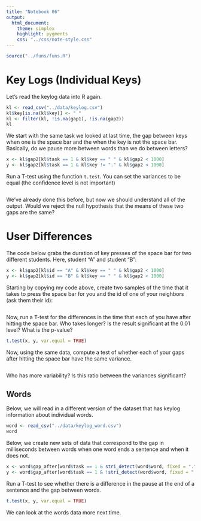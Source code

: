 ```yaml
---
title: "Notebook 06"
output:
  html_document:
    theme: simplex
    highlight: pygments
    css: "../css/note-style.css"
---
```


```r
source("../funs/funs.R")
```

# Key Logs (Individual Keys)

Let's read the keylog data into R again. 

```r
kl <- read_csv("../data/keylog.csv")
kl$key[is.na(kl$key)] <- " "
kl <- filter(kl, !is.na(gap1), !is.na(gap2))
kl
```

We start with the same task we looked at last time, the gap
between keys when one is the space bar and the when the key 
is not the space bar. Basically, do we pause more between
words than we do between letters?

```r
x <- kl$gap2[kl$task == 1 & kl$key == " " & kl$gap2 < 1000]
y <- kl$gap2[kl$task == 1 & kl$key != "." & kl$gap2 < 1000]
```

Run a T-test using the function `t.test`. You can set the 
variances to be equal (the confidence level is not important)

```r

```

We've already done this before, but now we should understand
all of the output. Would we reject the null hypothesis that
the means of these two gaps are the same?

# User Differences

The code below grabs the duration of key presses of the space
bar for two different students. Here, student "A" and student
"B":

```r
x <- kl$gap2[kl$id == "A" & kl$key == " " & kl$gap2 < 1000]
y <- kl$gap2[kl$id == "B" & kl$key == " " & kl$gap2 < 1000]
```

Starting by copying my code above, create two samples of the 
time that it takes to press the space bar for you and the id of
one of your neighbors (ask them their id):

```r

```

Now, run a T-test for the differences in the time that each of
you have after hitting the space bar. Who takes longer? Is the
result significant at the 0.01 level? What is the p-value?

```r
t.test(x, y, var.equal = TRUE)
```

Now, using the same data, compute a test of whether each of your
gaps after hitting the space bar have the same variance.

```r

```

Who has more variability? Is this ratio between the variances
significant?

## Words

Below, we will read in a different version of the dataset that 
has keylog information about individual words.

```r
word <- read_csv("../data/keylog_word.csv")
word
```

Below, we create new sets of data that correspond to the gap
in milliseconds between words when one word ends a sentence
and when it does not. 

```r
x <- word$gap_after[word$task == 1 & stri_detect(word$word, fixed = ".")  & word$gap_after < 2000]
y <- word$gap_after[word$task == 1 & !stri_detect(word$word, fixed = ".") & word$gap_after < 2000]
```

Run a T-test to see whether there is a difference in the pause 
at the end of a sentence and the gap between words.

```r
t.test(x, y, var.equal = TRUE)
```

We can look at the words data more next time.
